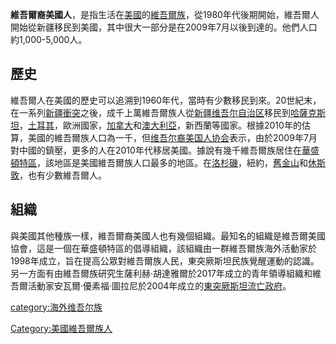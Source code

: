 '''維吾爾裔美國人'''，是指生活在[[美國|美國]]的[[維吾爾族|維吾爾族]]，從1980年代後期開始，維吾爾人開始從新疆移民到美國，其中很大一部分是在2009年7月以後到達的。他們人口約1,000-5,000人。

==歷史==
維吾爾人在美國的歷史可以追溯到1960年代，當時有少數移民到來。20世紀末，在一系列[[新疆衝突|新疆衝突]]之後，成千上萬維吾爾族人從[[新疆维吾尔自治区|新疆维吾尔自治区]]移民到[[哈薩克斯坦|哈薩克斯坦]]，[[土耳其|土耳其]]，歐洲國家，[[加拿大|加拿大]]和[[澳大利亞|澳大利亞]]，新西蘭等國家。根據2010年的估算，美國的維吾爾族人口為一千，但[[维吾尔裔美国人协会|维吾尔裔美国人协会]]表示，由於2009年7月對中國的鎮壓，更多的人在2010年代移居美國。據說有幾千維吾爾族居住在[[華盛頓特區|華盛頓特區]]，該地區是美國維吾爾族人口最多的地區。在[[洛杉磯|洛杉磯]]，紐約，[[舊金山|舊金山]]和[[休斯敦|休斯敦]]，也有少數維吾爾人。

==組織==
與美國其他種族一樣，維吾爾裔美國人也有幾個組織。最知名的組織是維吾爾美國協會，這是一個在華盛頓特區的倡導組織，該組織由一群維吾爾族海外活動家於1998年成立，旨在提高公眾對維吾爾族人民，東突厥斯坦民族覺醒運動的認識。另一方面有由維吾爾族研究生薩利赫·胡達雅爾於2017年成立的青年領導組織和維吾爾活動家安瓦爾·優素福·圖拉尼於2004年成立的[[東突厥斯坦流亡政府|東突厥斯坦流亡政府]]。

[[category:海外维吾尔族|category:海外维吾尔族]]
[[Category:美國維吾爾族人|Category:美國維吾爾族人]]